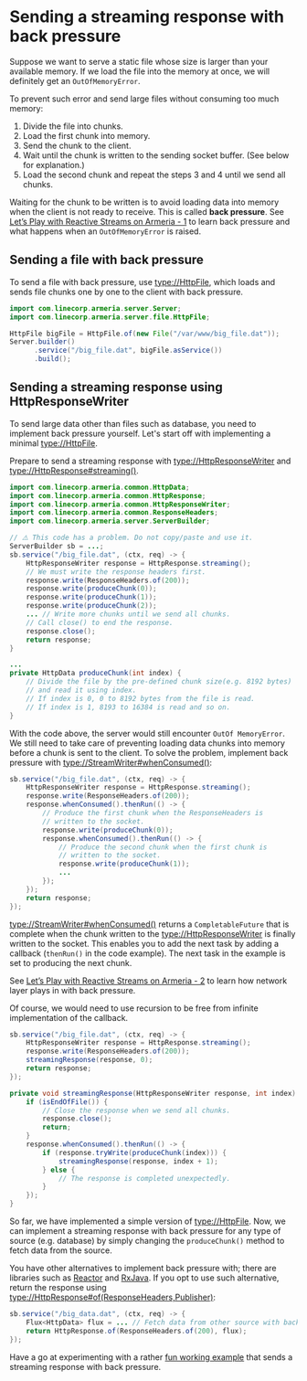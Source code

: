 # Sending a streaming response with back pressure

Suppose we want to serve a static file whose size is larger than your available memory. If we load the file into the memory at once, we will definitely get an `OutOfMemoryError`.

To prevent such error and send large files without consuming too much memory:

1. Divide the file into chunks.
2. Load the first chunk into memory.
3. Send the chunk to the client.
4. Wait until the chunk is written to the sending socket buffer. (See below for explanation.)
5. Load the second chunk and repeat the steps 3 and 4 until we send all chunks.

Waiting for the chunk to be written is to avoid loading data into memory when the client is not ready to receive. This is called __back pressure__. 
See [Let’s Play with Reactive Streams on Armeria - 1](https://engineering.linecorp.com/en/blog/reactive-streams-armeria-1/) to learn back pressure and what happens when an `OutOfMemoryError` is raised.

## Sending a file with back pressure

To send a file with back pressure, use <type://HttpFile>, which loads and sends file chunks one by one to the client with back pressure.

```java
import com.linecorp.armeria.server.Server;
import com.linecorp.armeria.server.file.HttpFile;

HttpFile bigFile = HttpFile.of(new File("/var/www/big_file.dat"));
Server.builder()
      .service("/big_file.dat", bigFile.asService())
      .build();
```

## Sending a streaming response using HttpResponseWriter

To send large data other than files such as database, you need to implement back pressure yourself. Let's start off with implementing a minimal <type://HttpFile>.

Prepare to send a streaming response with <type://HttpResponseWriter> and <type://HttpResponse#streaming()>.

```java
import com.linecorp.armeria.common.HttpData;
import com.linecorp.armeria.common.HttpResponse;
import com.linecorp.armeria.common.HttpResponseWriter;
import com.linecorp.armeria.common.ResponseHeaders;
import com.linecorp.armeria.server.ServerBuilder;

// ⚠️ This code has a problem. Do not copy/paste and use it.
ServerBuilder sb = ...;
sb.service("/big_file.dat", (ctx, req) -> {
    HttpResponseWriter response = HttpResponse.streaming();
    // We must write the response headers first.
    response.write(ResponseHeaders.of(200));
    response.write(produceChunk(0));
    response.write(produceChunk(1));
    response.write(produceChunk(2));
    ... // Write more chunks until we send all chunks.
    // Call close() to end the response.
    response.close();
    return response;
}

...
private HttpData produceChunk(int index) {
    // Divide the file by the pre-defined chunk size(e.g. 8192 bytes)
    // and read it using index. 
    // If index is 0, 0 to 8192 bytes from the file is read.
    // If index is 1, 8193 to 16384 is read and so on.
}
```

With the code above, the server would still encounter `OutOf MemoryError`. We still need to take care of preventing loading data chunks into memory before a chunk is sent to the client. To solve the problem, implement back pressure with <type://StreamWriter#whenConsumed()>:

```java
sb.service("/big_file.dat", (ctx, req) -> {
    HttpResponseWriter response = HttpResponse.streaming();
    response.write(ResponseHeaders.of(200));
    response.whenConsumed().thenRun(() -> {
        // Produce the first chunk when the ResponseHeaders is
        // written to the socket.
        response.write(produceChunk(0));
        response.whenConsumed().thenRun(() -> {
            // Produce the second chunk when the first chunk is
            // written to the socket.
            response.write(produceChunk(1));
            ...
        });
    });
    return response;
});
```

<type://StreamWriter#whenConsumed()> returns a `CompletableFuture` that is complete when the chunk written to the <type://HttpResponseWriter> is finally written to the socket. This enables you to add the next task by adding a callback (`thenRun()` in the code example). The next task in the example is set to producing the next chunk.

<Tip>

See [Let’s Play with Reactive Streams on Armeria - 2](https://engineering.linecorp.com/en/blog/reactive-streams-armeria-2/) to learn how network layer plays in with back pressure.

</Tip>

Of course, we would need to use recursion to be free from infinite implementation of the callback.

```java
sb.service("/big_file.dat", (ctx, req) -> {
    HttpResponseWriter response = HttpResponse.streaming();
    response.write(ResponseHeaders.of(200));
    streamingResponse(response, 0);
    return response;
});

private void streamingResponse(HttpResponseWriter response, int index) {
    if (isEndOfFile()) {
        // Close the response when we send all chunks.
        response.close();
        return;
    }
    response.whenConsumed().thenRun(() -> {
        if (response.tryWrite(produceChunk(index))) {
            streamingResponse(response, index + 1);
        } else {
            // The response is completed unexpectedly.
        }
    });
}
```

So far, we have implemented a simple version of <type://HttpFile>. Now, we can implement a streaming response with back pressure for any type of source (e.g. database) by simply changing the `produceChunk()` method to fetch data from the  source.

You have other alternatives to implement back pressure with; there are libraries such as [Reactor](https://projectreactor.io) and [RxJava](https://github.com/ReactiveX/RxJava). If you opt to use such alternative, 
return the response using <type://HttpResponse#of(ResponseHeaders,Publisher)>:

```java
sb.service("/big_data.dat", (ctx, req) -> {
    Flux<HttpData> flux = ... // Fetch data from other source with backpressure.
    return HttpResponse.of(ResponseHeaders.of(200), flux);
});
```

<Tip>

Have a go at experimenting with a rather [fun working example](https://github.com/line/armeria-examples/blob/master/proxy-server/src/main/java/example/armeria/proxy/AnimationService.java) that sends a streaming response with back pressure.

</Tip>
